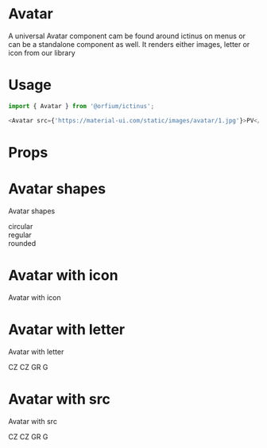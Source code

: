 
<Meta title="Design System/Avatar" component={Avatar} />

# Avatar

A universal Avatar component cam be found around ictinus on menus or can be a standalone component as well. It renders either images, letter or icon from our library

# Usage

```js
import { Avatar } from '@orfium/ictinus';

<Avatar src={'https://material-ui.com/static/images/avatar/1.jpg'}>PV</Avatar>;
```

# Props

<Props of={Avatar} />

# Avatar shapes

Avatar shapes

<Preview>
  <Story name="Avatar shapes">
    <div>
      <Stack>
        <div>circular</div>
        <Avatar size={'xs'} color={'magenta-400'} iconName={'user'} />
        <Avatar size={'sm'} color={'magenta-400'} iconName={'user'} />
        <Avatar size={'md'} color={'lightBlue-100'} iconName={'user'} />
        <Avatar size={'lg'} iconName={'user'} />
      </Stack>
      <Stack>
        <div>regular</div>
        <Avatar shape={'regular'} size={'xs'} color={'magenta-400'} iconName={'user'} />
        <Avatar shape={'regular'} size={'sm'} color={'magenta-400'} iconName={'user'} />
        <Avatar shape={'regular'} size={'md'} color={'lightBlue-100'} iconName={'user'} />
        <Avatar shape={'regular'} size={'lg'} iconName={'user'} />
      </Stack>
      <Stack>
        <div>rounded</div>
        <Avatar shape={'regular'} size={'xs'} color={'magenta-400'} iconName={'user'} />
        <Avatar shape={'regular'} size={'sm'} color={'magenta-400'} iconName={'user'} />
        <Avatar shape={'regular'} size={'md'} color={'lightBlue-100'} iconName={'user'} />
        <Avatar shape={'regular'} size={'lg'} iconName={'user'} />
      </Stack>
    </div>
  </Story>
</Preview>

# Avatar with icon

Avatar with icon

<Preview>
  <Story name="Avatar with icon">
    <Stack>
      <Avatar size={'xs'} color={'magenta-400'} iconName={'user'} />
      <Avatar size={'sm'} color={'magenta-400'} iconName={'user'} />
      <Avatar size={'md'} color={'lightBlue-100'} iconName={'user'} />
      <Avatar size={'lg'} iconName={'user'} />
    </Stack>
  </Story>
</Preview>

# Avatar with letter

Avatar with letter

<Preview>
  <Story name="Avatar with letter">
    <Stack>
      <Avatar size={'xs'} color={'magenta-400'}>CZ</Avatar>
      <Avatar size={'sm'} color={'magenta-400'}>CZ</Avatar>
      <Avatar size={'md'} color={'lightBlue-100'}>GR</Avatar>
      <Avatar size={'lg'}>G</Avatar>
    </Stack>
  </Story>
</Preview>

# Avatar with src

Avatar with src

<Preview>
  <Story name="Avatar with src">
    <Stack>
      <Avatar size={'xs'} src={'https://material-ui.com/static/images/avatar/1.jpg'}>CZ</Avatar>
      <Avatar size={'sm'} src={'https://material-ui.com/static/images/avatar/1.jpg'}>CZ</Avatar>
      <Avatar size={'md'} src={'https://material-ui.com/static/images/avatar/1.jpg'}>GR</Avatar>
      <Avatar size={'lg'} src={'https://material-ui.com/static/images/avatar/1.jpg'}>G</Avatar>
    </Stack>
  </Story>
</Preview>
